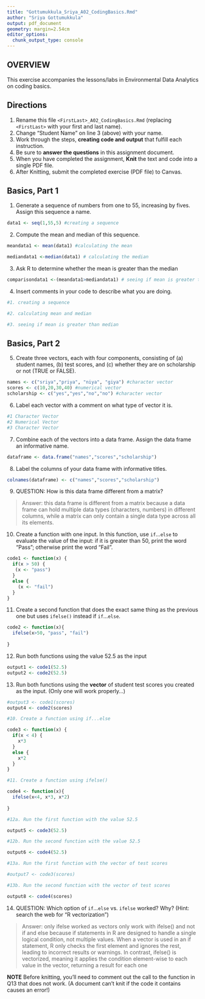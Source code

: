```yaml
---
title: "Gottumukkula_Sriya_A02_CodingBasics.Rmd"
author: "Sriya Gottumukkula"
output: pdf_document
geometry: margin=2.54cm
editor_options: 
  chunk_output_type: console
---
```


## OVERVIEW

This exercise accompanies the lessons/labs in Environmental Data Analytics on coding basics.

## Directions

1.  Rename this file `<FirstLast>_A02_CodingBasics.Rmd` (replacing `<FirstLast>` with your first and last name).
2.  Change "Student Name" on line 3 (above) with your name.
3.  Work through the steps, **creating code and output** that fulfill each instruction.
4.  Be sure to **answer the questions** in this assignment document.
5.  When you have completed the assignment, **Knit** the text and code into a single PDF file.
6.  After Knitting, submit the completed exercise (PDF file) to Canvas.

## Basics, Part 1

1.  Generate a sequence of numbers from one to 55, increasing by fives. Assign this sequence a name.

```r
data1 <- seq(1,55,5) #creating a sequence 
```


2.  Compute the mean and median of this sequence.

```r
meandata1 <- mean(data1) #calculating the mean 

mediandata1 <-median(data1) # calculating the median 
```


3.  Ask R to determine whether the mean is greater than the median 

```r
comparisondata1 <-(meandata1>mediandata1) # seeing if mean is greater than median 
```


4.  Insert comments in your code to describe what you are doing.

```r
#1. creating a sequence 

#2. calculating mean and median 

#3. seeing if mean is greater than median 

```

## Basics, Part 2

5.  Create three vectors, each with four components, consisting of (a) student names, (b) test scores, and (c) whether they are on scholarship or not (TRUE or FALSE). 

```r
names <- c("sriya","priya", "niya", "giya") #character vector 
scores <- c(10,20,30,40) #numerical vector 
scholarship <- c("yes","yes","no","no") #character vector

```


6.  Label each vector with a comment on what type of vector it is.

```r
#1 Character Vector 
#2 Numerical Vector
#3 Character Vector 
```


7.  Combine each of the vectors into a data frame. Assign the data frame an informative name.

```r
dataframe <- data.frame("names","scores","scholarship")
```


8.  Label the columns of your data frame with informative titles.

```r
colnames(dataframe) <- c("names","scores","scholarship")

```

9.  QUESTION: How is this data frame different from a matrix?

> Answer: this data frame is different from a matrix because a data frame can hold multiple data types (characters, numbers) in different columns, while a matrix can only contain a single data type across all its elements.

10. Create a function with one input. In this function, use `if`...`else` to evaluate the value of the input: if it is greater than 50, print the word "Pass"; otherwise print the word "Fail". 

```r
code1 <- function(x) {
  if(x > 50) {
   (x <- "pass")
  } 
  else {
    (x <- "fail")
  }
}


```


11. Create a second function that does the exact same thing as the previous one but uses `ifelse()` instead if `if`...`else `. 

```r
code2 <- function(x){
  ifelse(x>50, "pass", "fail") 
  
}

```


12. Run both functions using the value 52.5 as the input
```r
output1 <- code1(52.5)
output2 <- code2(52.5)
```

13. Run both functions using the **vector** of student test scores you created as the input. (Only one will work properly...)

```r
#output3 <- code1(scores)
output4 <- code2(scores)
```


```r
#10. Create a function using if...else

code3 <- function(x) {
  if(x < 4) {
    x*3
  } 
  else {
    x*2
  }
}

#11. Create a function using ifelse()

code4 <- function(x){
  ifelse(x<4, x*3, x*2) 
  
}

#12a. Run the first function with the value 52.5

output5 <- code3(52.5)

#12b. Run the second function with the value 52.5

output6 <- code4(52.5)

#13a. Run the first function with the vector of test scores 

#output7 <- code3(scores)

#13b. Run the second function with the vector of test scores

output8 <- code4(scores)

```

14. QUESTION: Which option of `if`...`else` vs. `ifelse` worked? Why? (Hint: search the web for "R vectorization")



> Answer: only ifelse worked as vectors only work with ifelse() and not if and else because if statements in R are designed to handle a single logical condition, not multiple values. When a vector is used in an if statement, R only checks the first element and ignores the rest, leading to incorrect results or warnings. In contrast, ifelse() is vectorized, meaning it applies the condition element-wise to each value in the vector, returning a result for each one


**NOTE** Before knitting, you'll need to comment out the call to the function in Q13 that does not work. (A document can't knit if the code it contains causes an error!)